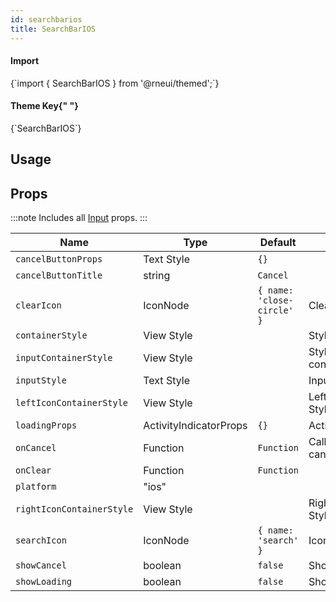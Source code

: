 ```yaml
---
id: searchbarios
title: SearchBarIOS
---
```



<IconsStyle />

<div class="row inline-flex-center">
  <div class="col col--3">
    <h4>Import</h4>
  </div>
  <div class="col col--9">
    <CodeBlock>{`import { SearchBarIOS } from '@rneui/themed';`}</CodeBlock>
  </div>
  <div class="col col--3">
    <h4>
      Theme Key{" "}
      <a href="../customizing#using-themeprovider">
        <BiInfoCircle />
      </a>
    </h4>
  </div>
  <div class="col col--9">
    <CodeBlock>{`SearchBarIOS`}</CodeBlock>
  </div>
</div>

## Usage

## Props

:::note
Includes all [Input](input#props) props.
:::

<div class='table-responsive'>

| Name                      | Type                   | Default                    | Description                            |
| ------------------------- | ---------------------- | -------------------------- | -------------------------------------- |
| `cancelButtonProps`       | Text Style             | `{}`                       |                                        |
| `cancelButtonTitle`       | string                 | `Cancel`                   |                                        |
| `clearIcon`               | IconNode               | `{ name: 'close-circle' }` | Clear Icon                             |
| `containerStyle`          | View Style             |                            | Style for container                    |
| `inputContainerStyle`     | View Style             |                            | Style for input container              |
| `inputStyle`              | Text Style             |                            | Input Style                            |
| `leftIconContainerStyle`  | View Style             |                            | Left Icon Container Style              |
| `loadingProps`            | ActivityIndicatorProps | `{}`                       | ActivityIndicatorProps                 |
| `onCancel`                | Function               | `Function`                 | Callback Function on cancel icon press |
| `onClear`                 | Function               | `Function`                 |                                        |
| `platform`                | "ios"                  |                            |                                        |
| `rightIconContainerStyle` | View Style             |                            | Right Icon Container Style             |
| `searchIcon`              | IconNode               | `{ name: 'search' }`       | Icon for search                        |
| `showCancel`              | boolean                | `false`                    | Show cancel                            |
| `showLoading`             | boolean                | `false`                    | Show loading                           |

</div>

